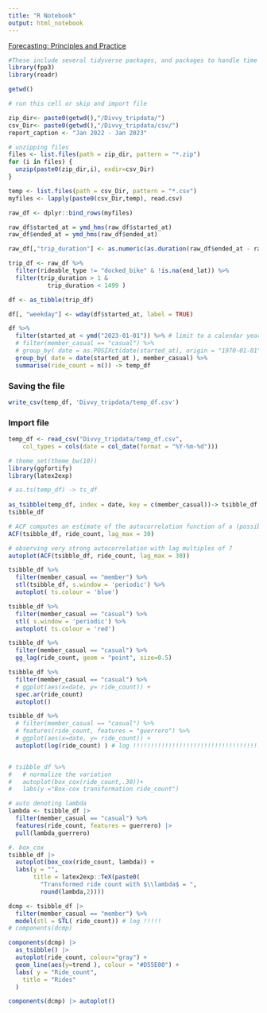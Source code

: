 ```yaml
---
title: "R Notebook"
output: html_notebook
---
```


[Forecasting: Principles and Practice](https://otexts.com/fpp3/tsibbles.html)

```r

#These include several tidyverse packages, and packages to handle time series and forecasting in a “tidy” framework.
library(fpp3) 
library(readr)

getwd()
```

```r

# run this cell or skip and import file

zip_dir<- paste0(getwd(),"/Divvy_tripdata/") 
csv_Dir<- paste0(getwd(),"/Divvy_tripdata/csv/") 
report_caption <- "Jan 2022 - Jan 2023"

# unzipping files
files <- list.files(path = zip_dir, pattern = "*.zip")
for (i in files) {
  unzip(paste0(zip_dir,i), exdir=csv_Dir)
}

temp <- list.files(path = csv_Dir, pattern = "*.csv")
myfiles <- lapply(paste0(csv_Dir,temp), read.csv)

raw_df <- dplyr::bind_rows(myfiles)

raw_df$started_at = ymd_hms(raw_df$started_at) 
raw_df$ended_at = ymd_hms(raw_df$ended_at) 

raw_df[,"trip_duration"] <- as.numeric(as.duration(raw_df$ended_at - raw_df$started_at), "minutes")

trip_df <- raw_df %>% 
  filter(rideable_type != "docked_bike" & !is.na(end_lat)) %>% 
  filter(trip_duration > 1 &
           trip_duration < 1499 ) 

df <- as_tibble(trip_df) 

df[, "weekday"] <- wday(df$started_at, label = TRUE)

df %>% 
  filter(started_at < ymd("2023-01-01")) %>% # limit to a calendar year  
  # filter(member_casual == "casual") %>% 
  # group_by( date = as.POSIXct(date(started_at), origin = "1970-01-01")) %>% 
  group_by( date = date(started_at ), member_casual) %>%
  summarise(ride_count = n()) -> temp_df

```

### Saving the file

```r

write_csv(temp_df, 'Divvy_tripdata/temp_df.csv')
```

### Import file

```r


temp_df <- read_csv("Divvy_tripdata/temp_df.csv", 
    col_types = cols(date = col_date(format = "%Y-%m-%d")))
```

```r
# theme_set(theme_bw(10))
library(ggfortify)
library(latex2exp)

# as.ts(temp_df) -> ts_df
  
as_tsibble(temp_df, index = date, key = c(member_casual))-> tsibble_df
tsibble_df
```

```r
# ACF computes an estimate of the autocorrelation function of a (possibly multivariate) tsibble.
ACF(tsibble_df, ride_count, lag_max = 30) 
```

```r
# observing very strong autocorrelation with lag multiples of 7
autoplot(ACF(tsibble_df, ride_count, lag_max = 30))

```

```r
tsibble_df %>% 
  filter(member_casual == "member") %>% 
  stl(tsibble_df, s.window = 'periodic') %>% 
  autoplot( ts.colour = 'blue')

```

```r
tsibble_df %>% 
  filter(member_casual == "casual") %>% 
  stl( s.window = 'periodic') %>% 
  autoplot( ts.colour = 'red')
```

```r
tsibble_df %>% 
  filter(member_casual == "casual") %>% 
  gg_lag(ride_count, geom = "point", size=0.5)

```

```r
tsibble_df %>% 
  filter(member_casual == "casual") %>% 
  # ggplot(aes(x=date, y= ride_count)) +
  spec.ar(ride_count)
  autoplot()
```

```r
tsibble_df %>% 
  # filter(member_casual == "casual") %>% 
  # features(ride_count, features = "guerrero") %>%
  # ggplot(aes(x=date, y= ride_count)) +
  autoplot(log(ride_count) ) # log !!!!!!!!!!!!!!!!!!!!!!!!!!!!!!!!!!!!!!!!!!!!!!!!!!

```

```r


```

```r

# tsibble_df %>% 
#   # normalize the variation 
#   autoplot(box_cox(ride_count,.30))+
#   labs(y ="Box-cox transformation ride_count")

# auto denoting lambda
lambda <- tsibble_df |>
  filter(member_casual == "casual") %>% 
  features(ride_count, features = guerrero) |>
  pull(lambda_guerrero)

#. box_cox
tsibble_df |>
  autoplot(box_cox(ride_count, lambda)) +
  labs(y = "",
       title = latex2exp::TeX(paste0(
         "Transformed ride count with $\\lambda$ = ",
         round(lambda,2))))
```

```r
dcmp <- tsibble_df |>
  filter(member_casual == "member") %>% 
  model(stl = STL( ride_count)) # log !!!!!
# components(dcmp)

components(dcmp) |>
  as_tsibble() |>
  autoplot(ride_count, colour="gray") +
  geom_line(aes(y=trend ), colour = "#D55E00") +
  labs( y = "Ride_count",
    title = "Rides"
  )
```

```r
components(dcmp) |> autoplot()
```
